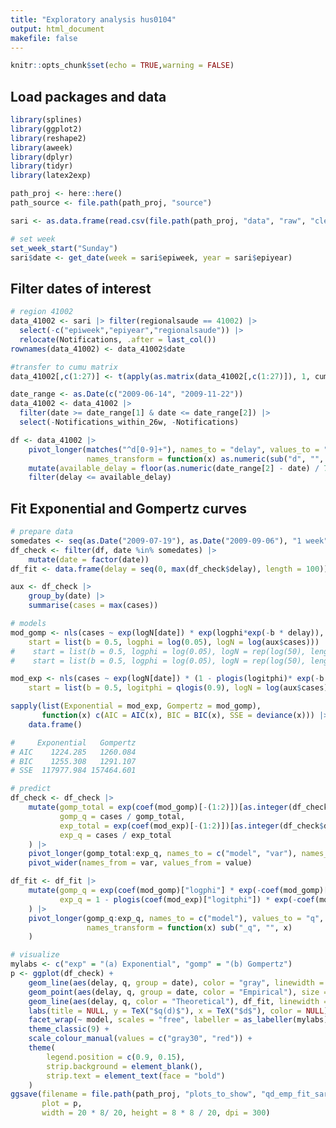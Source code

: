 ```yaml
---
title: "Exploratory analysis hus0104"
output: html_document
makefile: false
---
```


```r
knitr::opts_chunk$set(echo = TRUE,warning = FALSE)
```

## Load packages and data

```r
library(splines)
library(ggplot2)
library(reshape2)
library(aweek)
library(dplyr)
library(tidyr)
library(latex2exp)

path_proj <- here::here()
path_source <- file.path(path_proj, "source")

sari <- as.data.frame(read.csv(file.path(path_proj, "data", "raw", "clean_data_srag_epiweek_delay_table_PR.csv"),))

# set week
set_week_start("Sunday")
sari$date <- get_date(week = sari$epiweek, year = sari$epiyear)
```

## Filter dates of interest

```r
# region 41002
data_41002 <- sari |> filter(regionalsaude == 41002) |>
  select(-c("epiweek","epiyear","regionalsaude")) |>
  relocate(Notifications, .after = last_col())
rownames(data_41002) <- data_41002$date

#transfer to cumu matrix
data_41002[,c(1:27)] <- t(apply(as.matrix(data_41002[,c(1:27)]), 1, cumsum))

date_range <- as.Date(c("2009-06-14", "2009-11-22"))
data_41002 <- data_41002 |>
  filter(date >= date_range[1] & date <= date_range[2]) |>
  select(-Notifications_within_26w, -Notifications)

df <- data_41002 |>
    pivot_longer(matches("^d[0-9]+"), names_to = "delay", values_to = "cases",
                 names_transform = function(x) as.numeric(sub("d", "", x))) |>
    mutate(available_delay = floor(as.numeric(date_range[2] - date) / 7 )) |>
    filter(delay <= available_delay)
```

## Fit Exponential and Gompertz curves

```r
# prepare data
somedates <- seq(as.Date("2009-07-19"), as.Date("2009-09-06"), "1 week")
df_check <- filter(df, date %in% somedates) |>
    mutate(date = factor(date))
df_fit <- data.frame(delay = seq(0, max(df_check$delay), length = 100))

aux <- df_check |>
    group_by(date) |>
    summarise(cases = max(cases))

# models
mod_gomp <- nls(cases ~ exp(logN[date]) * exp(logphi*exp(-b * delay)), data = df_check,
    start = list(b = 0.5, logphi = log(0.05), logN = log(aux$cases)))
#    start = list(b = 0.5, logphi = log(0.05), logN = rep(log(50), length(unique(df_check$date)))))
#    start = list(b = 0.5, logphi = log(0.05), logN = rep(log(50), length(unique(df_check$date)))))

mod_exp <- nls(cases ~ exp(logN[date]) * (1 - plogis(logitphi)* exp(-b * delay)), data = df_check,
    start = list(b = 0.5, logitphi = qlogis(0.9), logN = log(aux$cases)))

sapply(list(Exponential = mod_exp, Gompertz = mod_gomp),
       function(x) c(AIC = AIC(x), BIC = BIC(x), SSE = deviance(x))) |>
    data.frame()

#     Exponential   Gompertz
# AIC    1224.285   1260.084
# BIC    1255.308   1291.107
# SSE  117977.984 157464.601

# predict
df_check <- df_check |>
    mutate(gomp_total = exp(coef(mod_gomp)[-(1:2)])[as.integer(df_check$date)],
           gomp_q = cases / gomp_total,
           exp_total = exp(coef(mod_exp)[-(1:2)])[as.integer(df_check$date)],
           exp_q = cases / exp_total
    ) |>
    pivot_longer(gomp_total:exp_q, names_to = c("model", "var"), names_pattern = "(.*)_(.*)") |>
    pivot_wider(names_from = var, values_from = value)

df_fit <- df_fit |>
    mutate(gomp_q = exp(coef(mod_gomp)["logphi"] * exp(-coef(mod_gomp)["b"] * delay)),
           exp_q = 1 - plogis(coef(mod_exp)["logitphi"]) * exp(-coef(mod_exp)["b"] * delay)
    ) |>
    pivot_longer(gomp_q:exp_q, names_to = c("model"), values_to = "q",
                 names_transform = function(x) sub("_q", "", x)
    )

# visualize
mylabs <- c("exp" = "(a) Exponential", "gomp" = "(b) Gompertz")
p <- ggplot(df_check) +
    geom_line(aes(delay, q, group = date), color = "gray", linewidth = rel(0.3)) +
    geom_point(aes(delay, q, group = date, color = "Empirical"), size = rel(0.5)) +
    geom_line(aes(delay, q, color = "Theoretical"), df_fit, linewidth = rel(0.5), linetype = "dashed") +
    labs(title = NULL, y = TeX("$q(d)$"), x = TeX("$d$"), color = NULL) +
    facet_wrap(~ model, scales = "free", labeller = as_labeller(mylabs)) +
    theme_classic(9) +
    scale_colour_manual(values = c("gray30", "red")) +
    theme(
        legend.position = c(0.9, 0.15),
        strip.background = element_blank(),
        strip.text = element_text(face = "bold")
    )
ggsave(filename = file.path(path_proj, "plots_to_show", "qd_emp_fit_sari.png"),
       plot = p,
       width = 20 * 8/ 20, height = 8 * 8 / 20, dpi = 300)
```
